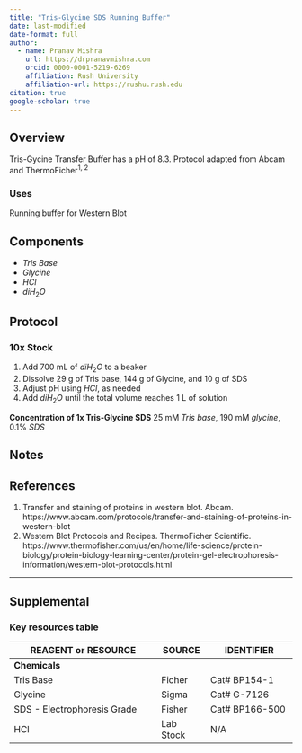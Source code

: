 ```yaml
---
title: "Tris-Glycine SDS Running Buffer"
date: last-modified
date-format: full
author:
  - name: Pranav Mishra
    url: https://drpranavmishra.com
    orcid: 0000-0001-5219-6269 
    affiliation: Rush University
    affiliation-url: https://rushu.rush.edu 
citation: true
google-scholar: true
---
```



## Overview
Tris-Gycine Transfer Buffer has a pH of 8.3. Protocol adapted from Abcam and ThermoFicher<sup>1, 2</sup>

### Uses
Running buffer for Western Blot

## Components
- *Tris Base*
- *Glycine*
- $HCl$
- $diH_2O$

## Protocol

### 10x Stock
1. Add 700 mL of $diH_2O$ to a beaker
2. Dissolve 29 g of Tris base, 144 g of Glycine, and 10 g of SDS
3. Adjust pH using $HCl$, as needed
4. Add $diH_2O$ until the total volume reaches 1 L of solution

**Concentration of 1x Tris-Glycine SDS**
25 mM *Tris base*, 190 mM *glycine*, 0.1% *SDS*

## Notes
<!-- Some specific observations or modifications made -->

## References
1. Transfer and staining of proteins in western blot. Abcam. https://www.abcam.com/protocols/transfer-and-staining-of-proteins-in-western-blot
2. Western Blot Protocols and Recipes. ThermoFicher Scientific. https://www.thermofisher.com/us/en/home/life-science/protein-biology/protein-biology-learning-center/protein-gel-electrophoresis-information/western-blot-protocols.html


---

## Supplemental

### Key resources table

|   REAGENT or RESOURCE          	|   SOURCE  	|   IDENTIFIER      	|
|--------------------------------	|-----------	|-------------------	|
|   **Chemicals**                	|           	|                   	|
|   Tris Base                    	|   Ficher  	|   Cat# BP154-1    	|
|   Glycine                      	|   Sigma   	|   Cat# G-7126     	|
|   SDS - Electrophoresis Grade  	|   Fisher  	|   Cat# BP166-500  	|
|   HCl                          	| Lab Stock 	| N/A               	|
